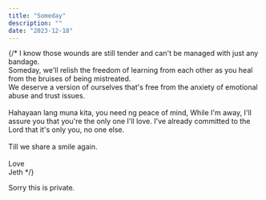 ```yaml
---
title: "Someday"
description: ""
date: "2023-12-18"
---
```


{/* I know those wounds are still tender and can't be managed with just any bandage.\
Someday, we'll relish the freedom of learning from each other as you heal from the bruises of being mistreated.\
We deserve a version of ourselves that's free from the anxiety of emotional abuse and trust issues.\
\
Hahayaan lang muna kita, you need ng peace of mind, While I'm away, I'll assure you that you're the only one I'll love. I've already committed to the Lord that it's only you, no one else.\
\
Till we share a smile again.\
\
Love\
Jeth */}

Sorry this is private.
